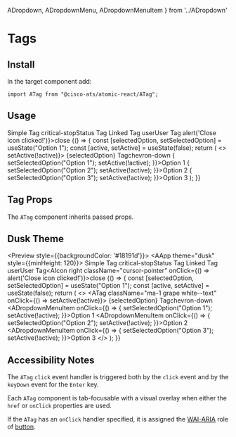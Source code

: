 

  ADropdown,
  ADropdownMenu,
  ADropdownMenuItem
} from '../ADropdown'

<Meta title="Components/Tags" component={ATag} />

# Tags

## Install

In the target component add:

```
import ATag from "@cisco-ats/atomic-react/ATag";
```

## Usage

<Preview>
  <Story name="usage-1">
  <AApp style={{minHeight: 120}}>
    <ATag>
      Simple Tag
    </ATag>
    <ATag className="status-red white--text ma-1">
      <AIcon left>critical-stop</AIcon>Status Tag
    </ATag>
    <ATag href="/" target="_blank" className="ma-1">
      Linked Tag
    </ATag>
    <ATag className="cisco-blue white--text ma-1">
      <AIcon left>user</AIcon>User Tag<AIcon right className="cursor-pointer" onClick={() => alert('Close icon clicked!')}>close</AIcon>
    </ATag>
      <YourComponent>
      {() => {
        const [selectedOption, setSelectedOption] = useState("Option 1");
        const [active, setActive] = useState(false);
        return (
          <>
          <ATag className="ma-1 grape white--text" onClick={() => setActive(!active)}>
            {selectedOption} Tag<AIcon right className="cursor-pointer">chevron-down</AIcon>
          </ATag>
          <ADropdown active={active}>
            <ADropdownMenu style={{right:5}}>
              <ADropdownMenuItem onClick={() => { setSelectedOption("Option 1"); setActive(!active); }}>Option 1</ADropdownMenuItem>
              <ADropdownMenuItem onClick={() => { setSelectedOption("Option 2"); setActive(!active); }}>Option 2</ADropdownMenuItem>
              <ADropdownMenuItem onClick={() => { setSelectedOption("Option 3"); setActive(!active); }}>Option 3</ADropdownMenuItem>
            </ADropdownMenu>
          </ADropdown>
          </>
        );
      }}
      </YourComponent>
  </AApp>
  </Story>
</Preview>

## Tag Props

The `ATag` component inherits passed props.

<Props of={ATag} />

## Dusk Theme

<Preview style={{backgroundColor: '#18191d'}}>
  <Story name="dusk-1">
  <AApp theme="dusk" style={{minHeight: 120}}>
    <ATag>
      Simple Tag
    </ATag>
    <ATag className="status-red white--text ma-1">
      <AIcon left>critical-stop</AIcon>Status Tag
    </ATag>
    <ATag href="/" target="_blank" className="ma-1">
      Linked Tag
    </ATag>
    <ATag className="cisco-blue white--text ma-1">
      <AIcon left>user</AIcon>User Tag<AIcon right className="cursor-pointer" onClick={() => alert('Close icon clicked!')}>close</AIcon>
    </ATag>
      <YourComponent>
      {() => {
        const [selectedOption, setSelectedOption] = useState("Option 1");
        const [active, setActive] = useState(false);
        return (
          <>
          <ATag className="ma-1 grape white--text" onClick={() => setActive(!active)}>
            {selectedOption} Tag<AIcon right className="cursor-pointer">chevron-down</AIcon>
          </ATag>
          <ADropdown active={active}>
            <ADropdownMenu style={{right:5}}>
              <ADropdownMenuItem onClick={() => { setSelectedOption("Option 1"); setActive(!active); }}>Option 1</ADropdownMenuItem>
              <ADropdownMenuItem onClick={() => { setSelectedOption("Option 2"); setActive(!active); }}>Option 2</ADropdownMenuItem>
              <ADropdownMenuItem onClick={() => { setSelectedOption("Option 3"); setActive(!active); }}>Option 3</ADropdownMenuItem>
            </ADropdownMenu>
          </ADropdown>
          </>
        );
      }}
      </YourComponent>
  </AApp>
  </Story>
</Preview>

## Accessibility Notes

The `ATag` `click` event handler is triggered both by the `click` event and by the `keyDown` event for the `Enter` key.

Each `ATag` component is tab-focusable with a visual overlay when either the `href` or `onClick` properties are used.

If the `ATag` has an `onClick` handler specified, it is assigned the [WAI-ARIA](https://www.w3.org/WAI/standards-guidelines/aria/) role of [button](https://www.w3.org/TR/wai-aria/#button).

